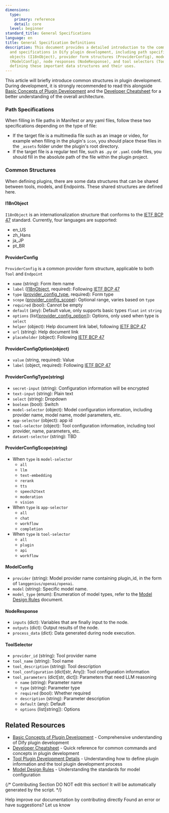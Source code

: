 ```yaml
---
dimensions:
  type:
    primary: reference
    detail: core
  level: beginner
standard_title: General Specifications
language: en
title: General Specification Definitions
description: This document provides a detailed introduction to the common structures
  and specifications in Dify plugin development, including path specifications, internationalization
  objects (I18nObject), provider form structures (ProviderConfig), model configurations
  (ModelConfig), node responses (NodeResponse), and tool selectors (ToolSelector),
  defining these important data structures and their uses.
---
```


This article will briefly introduce common structures in plugin development. During development, it is strongly recommended to read this alongside [Basic Concepts of Plugin Development](/plugin-dev-en/0111-getting-started-dify-plugin) and the [Developer Cheatsheet](/plugin-dev-en/0131-cheatsheet) for a better understanding of the overall architecture.

### Path Specifications

When filling in file paths in Manifest or any yaml files, follow these two specifications depending on the type of file:

* If the target file is a multimedia file such as an image or video, for example when filling in the plugin's `icon`, you should place these files in the `_assets` folder under the plugin's root directory.
* If the target file is a regular text file, such as `.py` or `.yaml` code files, you should fill in the absolute path of the file within the plugin project.

### Common Structures

When defining plugins, there are some data structures that can be shared between tools, models, and Endpoints. These shared structures are defined here.

#### I18nObject

`I18nObject` is an internationalization structure that conforms to the [IETF BCP 47](https://tools.ietf.org/html/bcp47) standard. Currently, four languages are supported:

* en_US
* zh_Hans
* ja_JP
* pt_BR

#### ProviderConfig

`ProviderConfig` is a common provider form structure, applicable to both `Tool` and `Endpoint`

* `name` (string): Form item name
* `label` ([I18nObject](#i18nobject), required): Following [IETF BCP 47](https://tools.ietf.org/html/bcp47)
* `type` ([provider_config_type](#providerconfigtype-string), required): Form type
* `scope` ([provider_config_scope](#providerconfigscope-string)): Optional range, varies based on `type`
* `required` (bool): Cannot be empty
* `default` (any): Default value, only supports basic types `float` `int` `string`
* `options` (list\[[provider_config_option](#providerconfigoption-object)]): Options, only used when type is `select`
* `helper` (object): Help document link label, following [IETF BCP 47](https://tools.ietf.org/html/bcp47)
* `url` (string): Help document link
* `placeholder` (object): Following [IETF BCP 47](https://tools.ietf.org/html/bcp47)

#### ProviderConfigOption(object)

* `value` (string, required): Value
* `label` (object, required): Following [IETF BCP 47](https://tools.ietf.org/html/bcp47)

#### ProviderConfigType(string)

* `secret-input` (string): Configuration information will be encrypted
* `text-input` (string): Plain text
* `select` (string): Dropdown
* `boolean` (bool): Switch
* `model-selector` (object): Model configuration information, including provider name, model name, model parameters, etc.
* `app-selector` (object): app id
* `tool-selector` (object): Tool configuration information, including tool provider, name, parameters, etc.
* `dataset-selector` (string): TBD

#### ProviderConfigScope(string)

* When `type` is `model-selector`
  * `all`
  * `llm`
  * `text-embedding`
  * `rerank`
  * `tts`
  * `speech2text`
  * `moderation`
  * `vision`
* When `type` is `app-selector`
  * `all`
  * `chat`
  * `workflow`
  * `completion`
* When `type` is `tool-selector`
  * `all`
  * `plugin`
  * `api`
  * `workflow`

#### ModelConfig

* `provider` (string): Model provider name containing plugin_id, in the form of `langgenius/openai/openai`.
* `model` (string): Specific model name.
* `model_type` (enum): Enumeration of model types, refer to the [Model Design Rules](/plugin-dev-en/0411-model-designing-rules#modeltype) document.

#### NodeResponse

* `inputs` (dict): Variables that are finally input to the node.
* `outputs` (dict): Output results of the node.
* `process_data` (dict): Data generated during node execution.

#### ToolSelector

* `provider_id` (string): Tool provider name
* `tool_name` (string): Tool name
* `tool_description` (string): Tool description
* `tool_configuration` (dict\[str, Any]): Tool configuration information
* `tool_parameters` (dict\[str, dict]): Parameters that need LLM reasoning
  * `name` (string): Parameter name
  * `type` (string): Parameter type
  * `required` (bool): Whether required
  * `description` (string): Parameter description
  * `default` (any): Default
  * `options` (list\[string]): Options

## Related Resources

- [Basic Concepts of Plugin Development](/plugin-dev-en/0111-getting-started-dify-plugin) - Comprehensive understanding of Dify plugin development
- [Developer Cheatsheet](/plugin-dev-en/0131-cheatsheet) - Quick reference for common commands and concepts in plugin development
- [Tool Plugin Development Details](/plugin-dev-en/0222-tool-plugin) - Understanding how to define plugin information and the tool plugin development process
- [Model Design Rules](/plugin-dev-en/0411-model-designing-rules) - Understanding the standards for model configuration

{/*
Contributing Section
DO NOT edit this section!
It will be automatically generated by the script.
*/}

<CardGroup cols="2">
    <Card
        title="Edit this page"
        icon="pen-to-square"
        href="https://github.com/langgenius/dify-docs/edit/main/plugin-dev-en/0411-general-specifications.mdx"
    >
        Help improve our documentation by contributing directly
    </Card>
    <Card
        title="Report an issue"
        icon="github"
        href="https://github.com/langgenius/dify-docs/issues/new?title=Documentation%20Issue%3A%20general-specificati&body=%23%23%20Issue%20Description%0A%3C%21--%20Please%20briefly%20describe%20the%20issue%20you%20found%20--%3E%0A%0A%23%23%20Page%20Link%0Ahttps%3A%2F%2Fgithub.com%2Flanggenius%2Fdify-docs%2Fblob%2Fmain%2Fplugin-dev-en%2F0411-general-specifications.mdx%0A%0A%23%23%20Suggested%20Changes%0A%3C%21--%20If%20you%20have%20specific%20suggestions%20for%20changes%2C%20please%20describe%20them%20here%20--%3E%0A%0A%3C%21--%20Thank%20you%20for%20helping%20improve%20our%20documentation%21%20--%3E"
    >
        Found an error or have suggestions? Let us know
    </Card>
</CardGroup>
